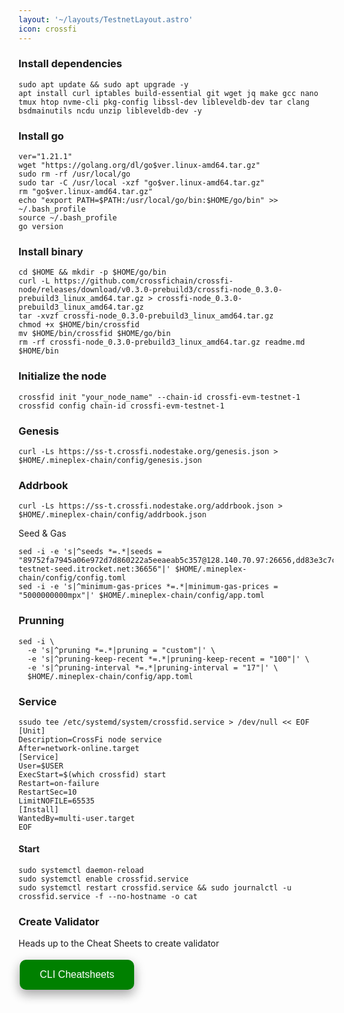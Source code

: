 ```yaml
---
layout: '~/layouts/TestnetLayout.astro'
icon: crossfi
---
```


### Install dependencies 
```
sudo apt update && sudo apt upgrade -y
apt install curl iptables build-essential git wget jq make gcc nano tmux htop nvme-cli pkg-config libssl-dev libleveldb-dev tar clang bsdmainutils ncdu unzip libleveldb-dev -y
```

### Install go
```
ver="1.21.1"
wget "https://golang.org/dl/go$ver.linux-amd64.tar.gz"
sudo rm -rf /usr/local/go
sudo tar -C /usr/local -xzf "go$ver.linux-amd64.tar.gz"
rm "go$ver.linux-amd64.tar.gz"
echo "export PATH=$PATH:/usr/local/go/bin:$HOME/go/bin" >> ~/.bash_profile
source ~/.bash_profile
go version
```

### Install binary

```
cd $HOME && mkdir -p $HOME/go/bin
curl -L https://github.com/crossfichain/crossfi-node/releases/download/v0.3.0-prebuild3/crossfi-node_0.3.0-prebuild3_linux_amd64.tar.gz > crossfi-node_0.3.0-prebuild3_linux_amd64.tar.gz
tar -xvzf crossfi-node_0.3.0-prebuild3_linux_amd64.tar.gz
chmod +x $HOME/bin/crossfid
mv $HOME/bin/crossfid $HOME/go/bin
rm -rf crossfi-node_0.3.0-prebuild3_linux_amd64.tar.gz readme.md $HOME/bin
```
### Initialize the node
```
crossfid init "your_node_name" --chain-id crossfi-evm-testnet-1
crossfid config chain-id crossfi-evm-testnet-1
```

### Genesis
```
curl -Ls https://ss-t.crossfi.nodestake.org/genesis.json > $HOME/.mineplex-chain/config/genesis.json 
```
### Addrbook 
```
curl -Ls https://ss-t.crossfi.nodestake.org/addrbook.json > $HOME/.mineplex-chain/config/addrbook.json 
```
Seed & Gas
```
sed -i -e 's|^seeds *=.*|seeds = "89752fa7945a06e972d7d860222a5eeaeab5c357@128.140.70.97:26656,dd83e3c7c4e783f8a46dbb010ec8853135d29df0@crossfi-testnet-seed.itrocket.net:36656"|' $HOME/.mineplex-chain/config/config.toml
sed -i -e 's|^minimum-gas-prices *=.*|minimum-gas-prices = "5000000000mpx"|' $HOME/.mineplex-chain/config/app.toml

```

### Prunning
```
sed -i \
  -e 's|^pruning *=.*|pruning = "custom"|' \
  -e 's|^pruning-keep-recent *=.*|pruning-keep-recent = "100"|' \
  -e 's|^pruning-interval *=.*|pruning-interval = "17"|' \
  $HOME/.mineplex-chain/config/app.toml
```

### Service
```
ssudo tee /etc/systemd/system/crossfid.service > /dev/null << EOF
[Unit]
Description=CrossFi node service
After=network-online.target
[Service]
User=$USER
ExecStart=$(which crossfid) start
Restart=on-failure
RestartSec=10
LimitNOFILE=65535
[Install]
WantedBy=multi-user.target
EOF
```

#### Start
```
sudo systemctl daemon-reload
sudo systemctl enable crossfid.service
sudo systemctl restart crossfid.service && sudo journalctl -u crossfid.service -f --no-hostname -o cat
```

### Create Validator

Heads up to the Cheat Sheets to create validator

<a href="https://service.sychonix.me/testnet/crossfi/cheat" target="_blank">
  <button style="background-color: green; border: none; color: white; padding: 15px 32px; text-align: center; text-decoration: none; display: inline-block; font-size: 16px; margin: 4px 2px; cursor: pointer; border-radius: 10px; box-shadow: 0 8px 16px 0 rgba(0,0,0,0.2), 0 6px 20px 0 rgba(0,0,0,0.19);" onmouseover="this.style.boxShadow='0 0 0 4px rgba(0,255,0,0.5)'" onmouseout="this.style.boxShadow='0 8px 16px 0 rgba(0,0,0,0.2), 0 6px 20px 0 rgba(0,0,0,0.19)'">CLI Cheatsheets</button>
</a>
